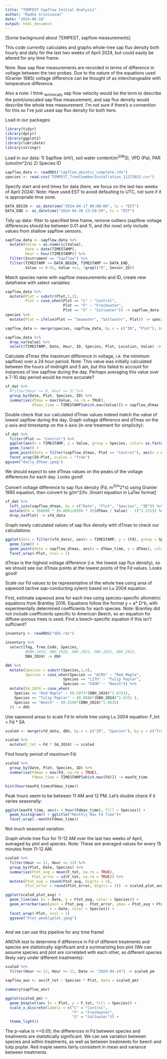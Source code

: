 ```yaml
---
title: "TEMPEST Sapflow Initial Analysis"
author: "Radha Srinivasan"
date: "2024-06-18"
output: html_document
---
```

[Some background about TEMPEST, sapflow measurements]

This code currently calculates and graphs whole-tree sap flux density both hourly and daily for the last two weeks of April 2024, but could easily be altered for any time frame. 

Note: Raw sap flow measurements are recorded in terms of difference in voltage between the two probes. Due to the nature of the equations used (Granier 1985) voltage difference can be thought of as interchangeable with temperature difference. 

Also a note: I think ~technically~ sap flow velocity would be the term to describe the point/unscaled sap flow measurement, and sap flux density would describe the whole tree measurement. I'm not sure if there's a convention for this so I've just used sap flux density for both here. 

Load in our packages:
```r
library(tidyr)
library(dplyr)
library(ggplot2)
library(lubridate)
library(stringr)
```

Load in our data: 
1) Sapflow (mV), soil water content(m^3/M^3), VPD (Pa), PAR (umol/m^2/s)
2) Species ID
```r
sapflow_data <- readRDS("sapflow_abiotic_complete.rds")
species <- read.csv("TEMPEST_TreeChamberInstallation_11272023.csv")
```

Specify start and end times for data (here, we focus on the last two weeks of April 2024):
Note: Have used EST to avoid defaulting to UTC, not sure if it is appropriate time zone. 
```r
DATA_BEGIN <- as_datetime("2024-04-17 00:00:00", tz = "EST")
DATA_END <- as_datetime("2024-04-30 23:59:59", tz = "EST")
```


Tidy up data- filter to specified time frame, remove outliers (sapflow voltage differences should be between 0.01 and 1), and (for now) only include values from shallow sapflow sensors. 

```r
sapflow_data <- sapflow_data %>% 
  mutate(Value = as.numeric(Value),
         Date = date(TIMESTAMP),
         Hour = hour(TIMESTAMP)) %>% 
  filter(Instrument == "Sapflow") %>%
  filter(TIMESTAMP >= DATA_BEGIN, TIMESTAMP <= DATA_END, 
         Value >= 0.01, Value <=1, !grepl("D", Sensor_ID)) 
```


Match species name with sapflow measurements and ID, create new dataframe with select variables: 

```r
sapflow_data %>% 
  mutate(Plot = substr(Plot,1,1),
         Plot = case_when(Plot == "C" ~ "Control",
                          Plot == "F" ~ "Freshwater",
                          Plot == "S" ~ "Saltwater")) -> sapflow_data
species %>%
  mutate(Plot = ifelse(Plot == "Seawater", "Saltwater", Plot)) -> species

sapflow_data <- merge(species, sapflow_data, by.x = c("ID", "Plot"), by.y = c("Sensor_ID", "Plot"), all.x = TRUE)

sapflow_data %>% 
  drop_na(Value) %>%
  select(TIMESTAMP, Date, Hour, ID, Species, Plot, Location, Value) -> sf_dat

```

Calculate dTmax (the maximum difference in voltage, i.e. the minimum sapflow) over a 24 hour period. 
Note: This value was initially calculated between the hours of midnight and 5 am, but this failed to account for instances of low sapflow during the day. Perhaps averaging this value over a 7-10 day period would be more accurate? 

```r
sf_dat %>% 
  #filter(Hour >= 0, Hour <= 5) %>% 
  group_by(Date, Plot, Species, ID) %>% 
  summarise(dTmax = max(Value, na.rm = TRUE), 
            dTmax_time = TIMESTAMP[which.max(Value)])-> sapflow_dtmax
```

Double check that our calculated dTmax values indeed match the value of lowest sapflow during the day. 
Graph voltage difference and dTmax on the y-axis and timestamp on the x-axis (in one treatment for simplicity):
```r
sf_dat %>% 
  filter(Plot == "Control") %>% 
  ggplot(aes(x = TIMESTAMP, y = Value, group = Species, color= as.factor(Species))) + 
  geom_line() + 
  geom_point(data = filter(sapflow_dtmax, Plot == "Control"), aes(x = dTmax_time, y = dTmax), color = "black") +
  facet_wrap(ID~Plot, scales = "free") 
ggsave("daily_dTmax.jpeg")
```
We should expect to see dTmax values on the peaks of the voltage differences for each day. Looks good!


Convert voltage difference to sap flux density (Fd, m^3/m^2*s) using Granier 1985 equation, then convert to g/m^2/hr. 
[Insert equation in LaTex format]

```r

sf_dat %>% 
  left_join(sapflow_dtmax, by = c("Date", "Plot", "Species", "ID")) %>% 
  mutate(Fd = 360000 * (0.00011899) * (((dTmax / Value) - 1)^1.231)) %>%
  drop_na(Plot) -> sfd_data
```


Graph newly calculated values of sap flux density with dTmax to check our calculations:
```r
ggplot(data = filter(sfd_data), aes(x = TIMESTAMP, y = (Fd), group = Species, color = as.factor(Species))) + 
  geom_line() + 
  geom_point(data = sapflow_dtmax, aes(x = dTmax_time, y = dTmax), color = "black") +
  facet_wrap(~Plot, ncol = 1) 
```

dTmax is the highest voltage difference (i.e. the lowest sap flux density), so we should see our dTmax points at the lowest points of the Fd values. Looks good!

Scale our Fd values to be representative of the whole tree using area of sapwood (active sap-conducting xylem) based on Lu 2004 equation. 

First, estimate sapwood area for each tree using species-specific allometric equations from Brantley 2016. 
Equations follow the format y = a* D^b, with experimentally determined coefficients for each species. 
Note: Brantley did not include coefficients specific to American Beech, so an equation for diffuse-porous trees is used. Find a beech-specific equation if this isn't sufficient?
```r
inventory <- readRDS("dbh.rds")

inventory %>%
  select(Tag, Tree_Code, Species, 
         #DBH_2019, DBH_2020, DBH_2021, DBH_2022, DBH_2023, 
         DBH_2024) -> dbh

dbh %>%
  mutate(Species = substr(Species,1,4),
         Species = case_when(Species == "ACRU" ~ "Red Maple",
                          Species == "LITU" ~ "Tulip Poplar",
                          Species == "FAGR" ~ "Beech")) %>%
  mutate(SA_2024 = case_when(
    Species == "Red Maple" ~ (0.5973*(DBH_2024)^2.0743),
    Species == "Tulip Poplar" ~ (0.8086*(DBH_2024)^1.8331 ),
    Species == "Beech" ~ (0.8198*(DBH_2024)^1.8635)
  )) -> dbh

```

Use sapwood areas to scale Fd to whole tree using Lu 2004 equation:
F_tot = Fd * SA 
```r
scaled <- merge(sfd_data, dbh, by.x = c("ID", "Species"), by.y = c("Tree_Code", "Species"), all.x = TRUE)

scaled %>%
  mutate(F_tot = Fd * SA_2024) -> scaled
```

Find hourly period of maximum Fd: 
```r
scaled %>% 
  group_by(Date, Plot, Species, ID) %>% 
  summarise(Fdmax = max(Fd, na.rm = TRUE),
            Fdmax_time = TIMESTAMP[which.max(Fd)]) -> maxFd_time

hist(hour(maxFd_time$Fdmax_time))
```
Peak hours seem to be between 11 AM and 12 PM. Let's double check if it varies seasonally: 
```r
ggplot(maxFd_time, aes(x = hour(Fdmax_time), fill = Species)) +
  geom_histogram() + ggtitle("Monthly Max Fd Time")+
  facet_wrap(.~month(Fdmax_time))
```
Not much seasonal variation. 

Graph whole tree flux for 11-12 AM over the last two weeks of April, averaged by plot and species. 
Note: These are averaged values for every 15 minutes from 11-12 AM. 
```r

scaled %>% 
  filter(Hour >= 11, Hour <= 12) %>% 
  group_by(Plot, Date, Species) %>% 
  summarise(Ftot_avg = mean(F_tot, na.rm = TRUE),
            Ftot_error = sd(F_tot, na.rm = TRUE)) %>%
  mutate(Ftot_avg = round(Ftot_avg, digits = 3),
         Ftot_error = round(Ftot_error, digits = 3)) -> scaled_plot_avg

ggplot(scaled_plot_avg) + 
  geom_line(aes (x = Date, y = Ftot_avg, color = Species)) + 
  geom_errorbar(aes(ymin = Ftot_avg - Ftot_error, ymax = Ftot_avg + Ftot_error,
                    x = Date, color = Species)) + 
  facet_wrap(~Plot, ncol = 1)
  ggsave("Ftot_weeklyplot.jpeg")
  
```

And we can use this pipeline for any time frame!  

ANOVA test to determine if difference in Fd of different treatments and species are statistically significant and a summarizing box plot (We can assume species and plot are correlated with each other, as different species likely vary under different treatments):
```r
scaled %>%
  filter(Hour <= 12, Hour >= 11, Date >= "2024-04-24") -> scaled_pm

sapflow_aov <- aov(F_tot ~ Species * Plot, data = scaled_pm)

summary(sapflow_aov)

ggplot(scaled_pm) + 
  geom_boxplot(aes (x = Plot, y = F_tot, fill = Species)) +
  scale_x_discrete(labels = c("C" = "Control",
                              "F" = "Freshwater",
                              "S" = "Saltwater")) +
  theme_light()

```

The p-value is <<0.05; the differences in Fd between species and treatments are statistically significant. 
We can see variation between species and within treatments, as well as between treatments for beech and tulip poplar. Red maple seems fairly consistent in mean and variance between treatments. 



